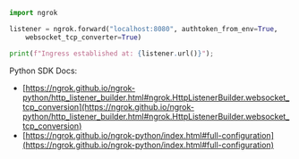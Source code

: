 ```python
import ngrok

listener = ngrok.forward("localhost:8080", authtoken_from_env=True,
    websocket_tcp_converter=True)

print(f"Ingress established at: {listener.url()}");
```

Python SDK Docs:

- [https://ngrok.github.io/ngrok-python/http_listener_builder.html#ngrok.HttpListenerBuilder.websocket_tcp_conversion](https://ngrok.github.io/ngrok-python/http_listener_builder.html#ngrok.HttpListenerBuilder.websocket_tcp_conversion)
- [https://ngrok.github.io/ngrok-python/index.html#full-configuration](https://ngrok.github.io/ngrok-python/index.html#full-configuration)
